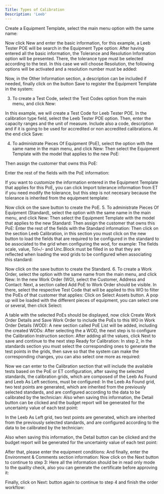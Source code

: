 ```yaml
---
Title: Types of Calibration
Description: 'Leeb'
---
```


Create a Equipment Template, select the main menu option with the same name:
 
 Now click New and enter the basic information, for this example, a Leeb Tester 
POE will be search in the Equipment Type option:
 After  having  entered  all  the  basic  information,  the  Tolerance  and  Resolution 
Information option will be presented. There, the tolerance type must be selected 
according to the test. In this case we will choose Resolution, the following options 
will be activated and a resolution number must be added:
  
 Now, in the Other Information section, a description can be included if needed, 
finally click on the button Save to register the Equipment Template in the system:
 
3. To create a Test Code, select the Test Codes option from the main menu, and click 
New:
 
 In this example, we will create a Test Code for Leeb Tester POE. In the calibration 
type field, select the Leeb Tester POE option. Then, enter the capacity ranges 
and the unit of measure. Include also a code, description and if it is going to be 
used for accredited or non accredited calibrations. At the end click Save:
  
4. To administrate Pieces Of Equipment (PoE), select the option with the same name in 
the main menu, and click New:
 Then select the Equipment Template with the model that applies to the new PoE:
 
 Then assign the customer that owns this PoE: 
 
  
 Enter the rest of the fields with the PoE information:
 
 If you want to customize the information entered in the Equipment Template that 
applies for this PoE, you can click Import tolerance information from ET if you need 
modify the tolerance, but this step is not necesary because the tolerance is inherited 
from the equipment template:
 
 Now click on the save button to create the PoE.
5. To administrate Pieces Of Equipment (Standard), select the option with the same 
name in the main menu, and click New:
 Then  select  the  Equipment  Template  with  the  model  that  applies  to  the  new 
Standard: 
 Then assign the customer that owns this PoE: 
 Enter the rest of the fields with the Standard information: 
 Then click on the section Leeb Calibration, in this section you must click on the new 
button to load the fields that are required to be configured in the standard to be 
associated to the grid when configuring the wod, for example:
 The fields scale, value, Tol+/- and Unc.Block must be filled in so that they are 
reflected when loading the wod grids to be configured when associating this 
standard:
 
 Now click on the save button to create the Standard.
6. To create a Work Order, select the option with the same name from the main menu, 
and click New:
 In the new Work Order (WO), select the Customer, Address and Contact: 
 Next, a section called Add PoE to Work Order should be visible. In there, select the 
respective Test Code that will be applied to this WO to filter the PoEs of that 
customer that applies:
 Click on Select Assets button. A pop up will be loaded with the different pieces of 
equipment, you can select one or several, then click Select:
  
 A table with the selected PoEs should be displayed, now click Create Work Order 
Details and Save Work Order to include the PoEs to this WO in Work Order Details 
(WOD):
 A new section called PoE List will be added, including the created WODs: 
 After selecting the a WOD, the next step is to configure the Calibration Instruction 
section:
 After adding all the values, click Next to save and continue to the next step Ready 
for Calibration: 
 In step 2, in the standards section you must select the corresponding ones to 
generate the test points in the grids, then save so that the system can make the 
corresponding changes, you can also select one more as required:

 Now we can enter to the Calibration section that will include the available tests 
based on the PoE or ET configuration, after saving the selected standards, the 
calibration grids, which are composed of the Leeb As Found and Leeb As Left 
sections, must be configured:
 In the Leeb As Found grid, two test points are generated, which are inherited from 
the previously selected standards, and are configured according to the data to be 
calibrated by the technician:
Also when saving this information, the Detail button can be clicked and the budget 
report will be generated for the uncertainty value of each test point:

 In the Leeb As Left grid, two test points are generated, which are inherited from the 
previously selected standards, and are configured according to the data to be 
calibrated by the technician:
 
Also when saving this information, the Detail button can be clicked and the budget 
report will be generated for the uncertainty value of each test point:

 After that, please enter the equipment conditions: 
 And finally, enter the Environment & Comments section information:
 Now click on the Next button to continue to step 3: 
 Here all the information should be in read only mode to the quality check, also you 
can generate the certificate before approving it:


 Finally, click on Next: button again to continue to step 4 and finish the order 
workflow:

 

